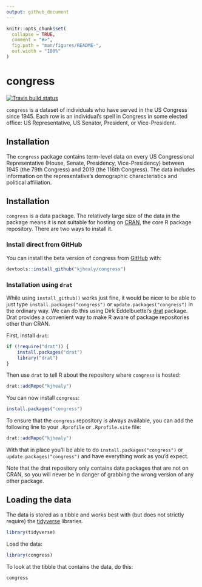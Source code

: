 ```yaml
---
output: github_document
---
```


<!-- README.md is generated from README.Rmd. Please edit that file -->

```r
knitr::opts_chunk$set(
  collapse = TRUE,
  comment = "#>",
  fig.path = "man/figures/README-",
  out.width = "100%"
)
```

# congress

<!-- badges: start -->
[![Travis build status](https://travis-ci.org/kjhealy/congress.svg?branch=master)](https://travis-ci.org/kjhealy/congress)
<!-- badges: end -->

`congress` is a dataset of individuals who have served in the US Congress since 1945. Each row is an individual's spell in Congress in some elected office: US Representative, US Senator, President, or Vice-President.

## Installation


The `congress` package contains term-level data on every US Congressional Representative (House, Senate, Presidency, Vice-Presidency) between 1945 (the 79th Congress) and 2019 (the 116th Congress). The data includes information on the representative's demographic characteristics and political affiliation.


## Installation

`congress` is a data package. The relatively large size of the data in the package means it is not suitable for hosting on [CRAN](https://cran.r-project.org/), the core R package repository. There are two ways to install it.

### Install direct from GitHub

You can install the beta version of congress from [GitHub](https://github.com/kjhealy/congress) with:

``` r
devtools::install_github("kjhealy/congress")
```

### Installation using `drat`

While using `install_github()` works just fine, it would be nicer to be able to just type `install.packages("congress")` or `update.packages("congress")` in the ordinary way. We can do this using Dirk Eddelbuettel's [drat](http://eddelbuettel.github.io/drat/DratForPackageUsers.html) package. Drat provides a convenient way to make R aware of package repositories other than CRAN.

First, install `drat`:

```r
if (!require("drat")) {
    install.packages("drat")
    library("drat")
}
```

Then use `drat` to tell R about the repository where `congress` is hosted:

```r
drat::addRepo("kjhealy")
```

You can now install `congress`:

```r
install.packages("congress")
```

To ensure that the `congress` repository is always available, you can add the following line to your `.Rprofile` or `.Rprofile.site` file:

```r
drat::addRepo("kjhealy")
```

With that in place you'll be able to do `install.packages("congress")` or `update.packages("congress")` and have everything work as you'd expect. 

Note that the drat repository only contains data packages that are not on CRAN, so you will never be in danger of grabbing the wrong version of any other package.


## Loading the data

The data is stored as a tibble and works best with (but does not strictly require) the [tidyverse](http://tidyverse.org/) libraries.

```r
library(tidyverse)
```

Load the data:

```r
library(congress)
```

To look at the tibble that contains the data, do this:

```r
congress
```
